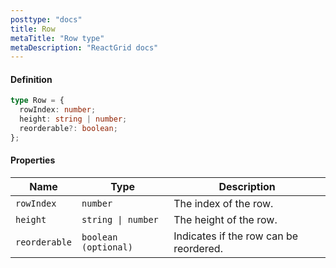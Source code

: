 ```yaml
---
posttype: "docs"
title: Row
metaTitle: "Row type"
metaDescription: "ReactGrid docs"
---
```


#### Definition

```ts
type Row = {
  rowIndex: number;
  height: string | number;
  reorderable?: boolean;
};
```
#### Properties

| Name          | Type                 | Description                            |
| ------------- | -------------------- | -------------------------------------- |
| `rowIndex`    | `number`             | The index of the row.                  |
| `height`      | `string \| number`   | The height of the row.                 |
| `reorderable` | `boolean (optional)` | Indicates if the row can be reordered. |
